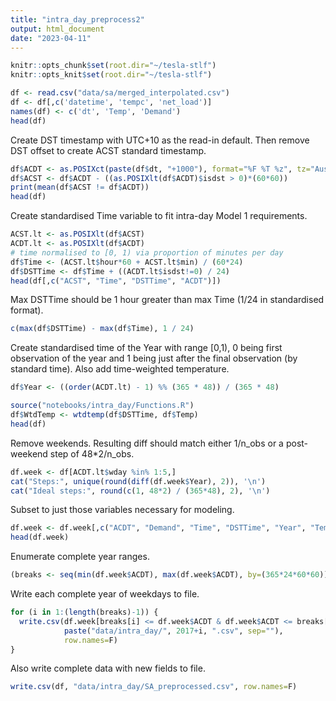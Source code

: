 ```yaml
---
title: "intra_day_preprocess2"
output: html_document
date: "2023-04-11"
---
```


```r
knitr::opts_chunk$set(root.dir="~/tesla-stlf")
knitr::opts_knit$set(root.dir="~/tesla-stlf")
```

```r
df <- read.csv("data/sa/merged_interpolated.csv")
df <- df[,c('datetime', 'tempc', 'net_load')]
names(df) <- c('dt', 'Temp', 'Demand')
head(df)
```

Create DST timestamp with UTC+10 as the read-in default. Then remove DST offset to create ACST standard timestamp.

```r
df$ACDT <- as.POSIXct(paste(df$dt, "+1000"), format="%F %T %z", tz="Australia/South")
df$ACST <- df$ACDT - ((as.POSIXlt(df$ACDT)$isdst > 0)*(60*60))
print(mean(df$ACST != df$ACDT))
head(df)
```

Create standardised Time variable to fit intra-day Model 1 requirements.

```r
ACST.lt <- as.POSIXlt(df$ACST)
ACDT.lt <- as.POSIXlt(df$ACDT)
# time normalised to [0, 1) via proportion of minutes per day
df$Time <- (ACST.lt$hour*60 + ACST.lt$min) / (60*24)
df$DSTTime <- df$Time + ((ACDT.lt$isdst!=0) / 24)
head(df[,c("ACST", "Time", "DSTTime", "ACDT")])
```

Max DSTTime should be 1 hour greater than max Time (1/24 in standardised format).

```r
c(max(df$DSTTime) - max(df$Time), 1 / 24)
```

Create standardised time of the Year with range [0,1), 0 being first observation of the year and 1 being just after the final observation (by standard time). Also add time-weighted temperature.

```r
df$Year <- ((order(ACDT.lt) - 1) %% (365 * 48)) / (365 * 48)

source("notebooks/intra_day/Functions.R")
df$WtdTemp <- wtdtemp(df$DSTTime, df$Temp)
head(df)
```

Remove weekends. Resulting diff should match either 1/n_obs or a post-weekend step of 48*2/n_obs.

```r
df.week <- df[ACDT.lt$wday %in% 1:5,]
cat("Steps:", unique(round(diff(df.week$Year), 2)), '\n')
cat("Ideal steps:", round(c(1, 48*2) / (365*48), 2), '\n')
```

Subset to just those variables necessary for modeling.

```r
df.week <- df.week[,c("ACDT", "Demand", "Time", "DSTTime", "Year", "Temp", "WtdTemp")]
head(df.week)
```

Enumerate complete year ranges.

```r
(breaks <- seq(min(df.week$ACDT), max(df.week$ACDT), by=(365*24*60*60)))
```

Write each complete year of weekdays to file.

```r
for (i in 1:(length(breaks)-1)) {
  write.csv(df.week[breaks[i] <= df.week$ACDT & df.week$ACDT <= breaks[i+1],], 
            paste("data/intra_day/", 2017+i, ".csv", sep=""),
            row.names=F)
}
```

Also write complete data with new fields to file.

```r
write.csv(df, "data/intra_day/SA_preprocessed.csv", row.names=F)
```

